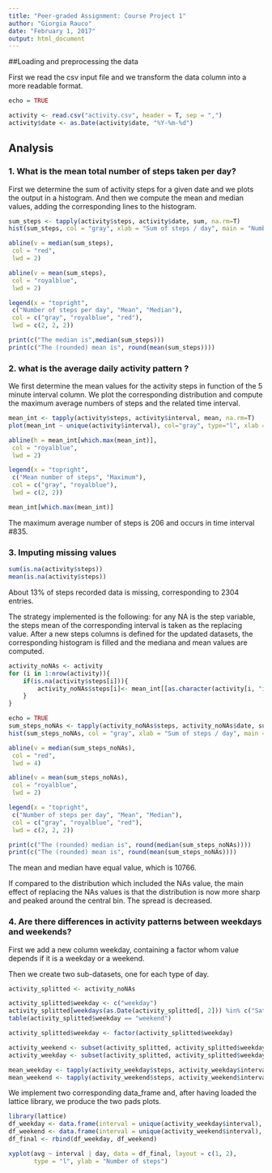 ```yaml
---
title: "Peer-graded Assignment: Course Project 1"
author: "Giorgia Rauco"
date: "February 1, 2017"
output: html_document
---
```

##Loading and preprocessing the data

First we read the csv input file and we transform the data column into a more readable format.

```r
echo = TRUE

activity <- read.csv("activity.csv", header = T, sep = ",")
activity$date <- as.Date(activity$date, "%Y-%m-%d")
```

## Analysis

### 1. What is the mean total number of steps taken per day?

First we determine the sum of activity steps for a given date and we plots the output in a histogram. And then we compute the mean and median values, adding the corresponding lines to the histogram.

```r
sum_steps <- tapply(activity$steps, activity$date, sum, na.rm=T)
hist(sum_steps, col = "gray", xlab = "Sum of steps / day", main = "Number of steps per day")

abline(v = median(sum_steps),
 col = "red",
 lwd = 2)

abline(v = mean(sum_steps),
 col = "royalblue",
 lwd = 2)

legend(x = "topright", 
 c("Number of steps per day", "Mean", "Median"),
 col = c("gray", "royalblue", "red"),
 lwd = c(2, 2, 2))

print(c("The median is",median(sum_steps)))
print(c("The (rounded) mean is", round(mean(sum_steps))))

```

### 2. what is the average daily activity pattern ?

We first determine the mean values for the activity steps in function of the 5 minute interval column. We plot the corresponding distribution and compute the maximum average numbers of steps and the related time interval.

```r
mean_int <- tapply(activity$steps, activity$interval, mean, na.rm=T)
plot(mean_int ~ unique(activity$interval), col="gray", type="l", xlab = "5 min interval", ylab = "Mean number of steps")

abline(h = mean_int[which.max(mean_int)],
 col = "royalblue",
 lwd = 2)

legend(x = "topright", 
 c("Mean number of steps", "Maximum"),
 col = c("gray", "royalblue"),
 lwd = c(2, 2))

mean_int[which.max(mean_int)]
```

The maximum average number of steps is 206 and occurs in time interval #835.

### 3. Imputing missing values

```r
sum(is.na(activity$steps))
mean(is.na(activity$steps))
```

About 13% of steps recorded data is missing, corresponding to 2304 entries.

The strategy implemented is the following: for any NA is the step variable, the steps mean of the corresponding interval is taken as the replacing value.
After a new steps columns is defined for the updated datasets, the corresponding histogram is filled and the mediana and mean values are computed.

```r
activity_noNAs <- activity  
for (i in 1:nrow(activity)){
    if(is.na(activity$steps[i])){
        activity_noNAs$steps[i]<- mean_int[[as.character(activity[i, "interval"])]]
    }
}

echo = TRUE
sum_steps_noNAs <- tapply(activity_noNAs$steps, activity_noNAs$date, sum, na.rm=T)
hist(sum_steps_noNAs, col = "gray", xlab = "Sum of steps / day", main = "Number of steps per day")

abline(v = median(sum_steps_noNAs),
 col = "red",
 lwd = 4)

abline(v = mean(sum_steps_noNAs),
 col = "royalblue",
 lwd = 2)

legend(x = "topright", 
 c("Number of steps per day", "Mean", "Median"),
 col = c("gray", "royalblue", "red"),
 lwd = c(2, 2, 2))

print(c("The (rounded) median is", round(median(sum_steps_noNAs))))
print(c("The (rounded) mean is", round(mean(sum_steps_noNAs))))

```

The mean and median have equal value, which is 10766.

If compared to the distribution which included the NAs value, the main effect of replacing the NAs values is that the distribution is now more sharp and peaked around the central bin. The spread is decreased.

### 4. Are there differences in activity patterns between weekdays and weekends?

First we add a new column weekday, containing a factor whom value depends if it is a weekday or a weekend.

Then we create two sub-datasets, one for each type of day. 

```r

activity_splitted <- activity_noNAs

activity_splitted$weekday <- c("weekday")
activity_splitted[weekdays(as.Date(activity_splitted[, 2])) %in% c("Saturday", "Sunday"), ][4] <- c("weekend")
table(activity_splitted$weekday == "weekend")

activity_splitted$weekday <- factor(activity_splitted$weekday)

activity_weekend <- subset(activity_splitted, activity_splitted$weekday == "weekend")
activity_weekday <- subset(activity_splitted, activity_splitted$weekday == "weekday")

mean_weekday <- tapply(activity_weekday$steps, activity_weekday$interval, mean)
mean_weekend <- tapply(activity_weekend$steps, activity_weekend$interval, mean)

```

We implement two corresponding data_frame and, after having loaded the lattice library, we produce the two pads plots.

```r
library(lattice)
df_weekday <- data.frame(interval = unique(activity_weekday$interval), avg = as.numeric(mean_weekday), day = rep("weekday", length(mean_weekday)))
df_weekend <- data.frame(interval = unique(activity_weekend$interval), avg = as.numeric(mean_weekend), day = rep("weekend", length(mean_weekend)))
df_final <- rbind(df_weekday, df_weekend)

xyplot(avg ~ interval | day, data = df_final, layout = c(1, 2), 
       type = "l", ylab = "Number of steps")

```